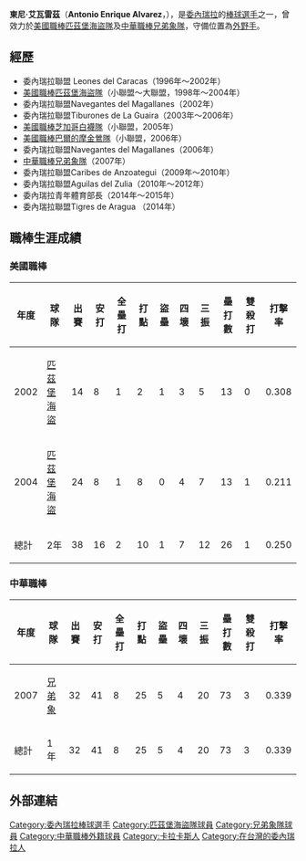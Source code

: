 {{Infobox CPBL player|
name=東尼|
image=|
width=250|
position=外野手|
team=|
number=|
bats=右|
throws=右|
birthdate={{birth_date_and_age|1979|5|10|mf=y}}|
birthplace={{VEN}}[[卡拉卡斯|卡拉卡斯]]|
debutleague=美國職棒|
debutdate=9月4日|
debutyear=2002年|
debutteam=匹茲堡海盜|
debut2league=中華職棒|
debut2date=5月1日|
debut2year=2007年|
debut2team=兄弟象|
statleague=美國職棒|
statyear=2004年|
stat1label=打擊率|
stat1value=0.250|
stat2label=全壘打|
stat2value=2|
stat3label=打點|
stat3value=10|
stat2league=中華職棒|
stat2year=2007年|
stat21label=打擊率|
stat21value=0.339|
stat22label=全壘打|
stat22value=8|
stat23label=打點|
stat23value=25|
teams=<nowiki></nowiki>
'''MLB'''
*[[匹茲堡海盜|匹茲堡海盜]]（2002年、2004年）
'''CPBL'''
*[[兄弟象|兄弟象]]（2007年）
}}

'''東尼·艾瓦雷茲'''（'''Antonio Enrique Alvarez'''，{{bd|1979年|5月10日|catIdx=A}}），是[[委內瑞拉|委內瑞拉]]的[[棒球|棒球]][[選手|選手]]之一，曾效力於[[美國職棒|美國職棒]][[匹茲堡海盜隊|匹茲堡海盜隊]]及[[中華職棒|中華職棒]][[兄弟象隊|兄弟象隊]]，守備位置為[[外野手|外野手]]。

==經歷==
*委內瑞拉聯盟 Leones del Caracas（1996年～2002年）
*[[美國職棒|美國職棒]][[匹茲堡海盜隊|匹茲堡海盜隊]]（小聯盟～大聯盟，1998年～2004年）
*委內瑞拉聯盟Navegantes del Magallanes（2002年）
*委內瑞拉聯盟Tiburones de La Guaira（2003年～2006年）
*[[美國職棒|美國職棒]][[芝加哥白襪隊|芝加哥白襪隊]]（小聯盟，2005年）
*[[美國職棒|美國職棒]][[巴爾的摩金鶯隊|巴爾的摩金鶯隊]]（小聯盟，2006年）
*委內瑞拉聯盟Navegantes del Magallanes（2006年）
*[[中華職棒|中華職棒]][[兄弟象隊|兄弟象隊]]（2007年）
*委內瑞拉聯盟Caribes de Anzoategui（2009年～2010年）
*委內瑞拉聯盟Aguilas del Zulia（2010年～2012年）
*委內瑞拉青年體育部長（2014年～2015年）
*委內瑞拉聯盟Tigres de Aragua （2014年）

==職棒生涯成績==
===美國職棒===
{| border="1" width="800PX"
|- align=middle
!年度!!球隊!!出賽!!安打!!全壘打!!打點!!盜壘!!四壞!!三振!!壘打數!!雙殺打!!打擊率
|- align=middle
|2002||[[匹茲堡海盜|匹茲堡海盜]]||14||8||1||2||1||3||5||13||0||0.308
|- align=middle
|2004||[[匹茲堡海盜|匹茲堡海盜]]||24||8||1||8||0||4||7||13||1||0.211
|- align=middle style="color:#ffb40b; background-color:#000000"
!總計!!2年!!38||16||2||10||1||7||12||26||1||0.250
|}

===中華職棒===
{| border="1" width="800PX"
|- align=middle
!年度!!球隊!!出賽!!安打!!全壘打!!打點!!盜壘!!四壞!!三振!!壘打數!!雙殺打!!打擊率
|- align=middle
|2007||[[兄弟象|兄弟象]]||32||41||8||25||5||4||20||73||3||0.339
|- align=middle style="color:#000000; background-color:#ffcc00"
!總計!!1年!!32||41||8||25||5||4||20||73||3||0.339
|}

==外部連結==
{{Baseballstats |mlb=407887 |espn=5325 |br=a/alvarto01 |fangraphs=1587 |brm=alvare001ant |retro=A/Palvat002}}
{{台灣棒球維基館|東尼A.A}}
{{中華職棒球員資料|id=E0G1|name=東尼A.A}}

{{DEFAULTSORT:Tony Alvarez}}
[[Category:委內瑞拉棒球選手|Category:委內瑞拉棒球選手]]
[[Category:匹茲堡海盜隊球員|Category:匹茲堡海盜隊球員]]
[[Category:兄弟象隊球員|Category:兄弟象隊球員]]
[[Category:中華職棒外籍球員|Category:中華職棒外籍球員]]
[[Category:卡拉卡斯人|Category:卡拉卡斯人]]
[[Category:在台灣的委內瑞拉人|Category:在台灣的委內瑞拉人]]